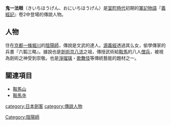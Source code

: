 {{unreferenced|time=2018-05-25T01:19:24+00:00}}
'''鬼一法眼'''（きいちほうげん、おにいちほうげん）是[[室町時代|室町時代]]初期的[[軍記物語|軍記物語]]『[[義經記|義經記]]』卷2中登場的傳說人物。

== 人物 ==
住在[[平安京|京都]][[一條通|一條]][[堀川通|堀川]]的[[陰陽師|陰陽師]]，傳說是文武的達人。[[源義經|源義經]]透過其么女，偷學傳家的兵書『六韜三略』。據說也是[[劍術|劍術]][[京八流|京八流]]之祖，傳授武術給[[鞍馬寺|鞍馬]]的八人[[僧兵|僧兵]]，被視為劍術之神受到崇敬。也是[[淨瑠璃_(日本傳統藝能)|淨瑠璃]]・[[歌舞伎|歌舞伎]]等傳統藝能的題材之一。

== 關連項目 ==
*[[鞍馬山|鞍馬山]]
*[[鞍馬寺|鞍馬寺]]

[[Category:陰陽師|Category:陰陽師]]
[[category:日本劍客|category:日本劍客]]
[[category:傳說人物|category:傳說人物]]
